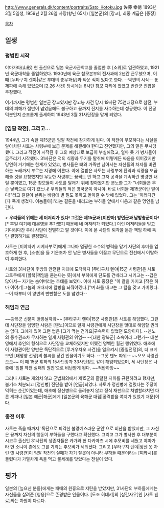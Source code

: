 http://www.generals.dk/content/portraits/Sato_Kotoku.jpg
佐藤 幸徳
1893년 3월 5일생, 1959년 2월 26일 사망(향년 65세)
[일본군]의 [장교], 최종 계급은 [중장]

[[목차]]
== 일생 ==
=== 평범한 시작 ===
야마가타(山形) 현 출신으로 일본 육군사관학교를 졸업한 후 [소위]로 임관하였고, 1921년 육군대학을 졸업하였다. 1930년에 육군 참모본부의 전사과에 2년간 근무했으며, 이때 [무타구치 렌야|같은 부대의 총무과장]과 싸운 적이 있다고 한다. --악연의 시작-- 통제파에 속해 있었으며 [2.26 사건] 당시에는 6사단 참모 자리에 있었고 반란군 진압을 주장했다.

여기까지는 평범한 일본군 장교였지만 장고봉 사건 당시 19사단 75연대장으로 참전, 부대의 피해가 절반이 넘었음에도 불구하고 끝까지 진지를 사수하는데 성공했다. 이 전공 덕분인지 순조롭게 출세하여 1943년 3월 31사단장을 맡게 되었다.

=== [임팔 작전], 그리고… === 
1944년, 그가 속한 제15군은 임팔 작전에 참가하게 된다. 이 작전이 무모하다는 사실을 알아차린 사토는 사령부에 보급 문제를 해결해야 한다고 진언했지만, 그의 말은 무시당했다. 그리고 작전이 시작된 후 그의 예상대로 보급이 부실해졌고, 얼마 못 가 병사들이 굶주리기 시작했다. 31사단은 적의 식량과 무기를 탈취해 어떻게든 싸움을 이어갔지만 당연히 거기에는 한계가 있었고, 병사들은 뼈와 가죽만 남아서는 자신들의 처지를 비관하는 노래까지 부르는 지경에 이른다. 이에 열받은 사토는 사령부에 탄약과 식량을 보급해줄 것을 요청했지만 무능한 사령부는 꿈쩍도 안 하고 그저 공격을 계속하란 명령만 내릴 뿐이였고, 15군 참모들이 사토를 달래기 위해 찾아왔지만 분노한 그가 "너희들은 무슨 낯짝으로 여기 왔느냐! 우리들의 적은 영국군이 아니야. 바로 너희들 제15군이란 말이다!"라고 길길이 날뛰는 바람에 별 말도 못하고 돌아갈 수 밖에 없었다. 그는 '이러다간 [다 죽게 생겼다. 이놈들아]!'라는 결론을 내리고는 부하들 앞에서 다음과 같은 명언을 남긴다.

> '''우리들의 위에는 세 머저리가 있다! 그것은 제15군과 [미얀마] 방면군과 남방총군이다!'''[* 후일 여기에 대본영을 추가했기 때문에 네 머저리가 되었다.] 이런 머저리들을 믿고 기다리다간 우리 사단이 전멸하고 말 것이다. 이에 본 사단의 퇴각을 본관 책임 하에 독단 결행하기로 결정했다.

사토는 [미야자키 시게사부로]에게 그나마 멀쩡한 소수의 병력을 맡겨 사단의 후미를 엄호하게 한 후, [소총]을 들 기운조차 안 남은 병사들을 이끌고 무단으로 전선에서 이탈하여 후퇴한다.

사토의 31사단이 후방의 안전한 지대에 도착하자 [무타구치 렌야|15군 사령관]은 사토 고토쿠에게 [할복|책임을 묻는다는 뜻]에서 부하에게 단도를 건네라고 시키고는 --겁은 많아서-- 자기는 숨어버리는 추태를 보였다. 이에 사토 중장은 "이 칼을 가지고 [작은 하마 이야기|그놈의 배때지에 칼빵을 놔줘야겠다.]"며 화를 내고는 그 칼을 갖고 가버렸다. --이 때부터 이 양반의 뻔뻔함은 도를 넘었다-- 

=== 해임과 연금 ===
~~광복군 신분이 들통날까봐~~ [무타구치 렌야|15군 사령관]은 사토를 해임했다. 그런데 사단장을 임명한 사람은 [덴노]이므로 일개 사령관에게 사단장을 멋대로 해임할 권리는 없다. 그에게 있어 그런 법은 [그거 먹는 건가요|구속력이 없었던 모양이다]. --덴노의 통수권조차 무시하는 일개 사령관의 위엄-- --[대한 광복군] 소속이라 그런가-- 대본영에서 추인의 형식으로 사단장을 교체하였지만 어쨌건 명백한 월권 행위였다. 애초에 이 사령관이란 양반은 독단적으로 [루거우차오 사건]을 일으켜서 [중일전쟁]의, 더 크게 보면 [태평양 전쟁]의 불씨를 당긴 인물이기도 하다. --그깟 덴노 따위-- ~~오오 사령관 오오~~ 이 때 15군 휘하의 15사단장과 33사단장도 같이 해임되었으며, 세 사단장은 나중에 '임팔 작전 실패의 원인'으로 비난받게 된다. ~~적반하장~~

그러나 사토는 개의치 않고 군법회의에서 제15군의 졸렬한 지휘를 규탄하려고 했지만, 불기소 처분되고 [정신병] 진단을 받아 [연금]되었다. 사토가 정신병에 걸렸다는 주장이 먹히는 순간이었는데, 애초에 정신병으로 돌려놓지 않고 정식 재판으로 처벌할라치면 다른 계파나 [일본 해군|해군]에게 [일본군의 육해군 대립|공격받을 여지가 있었기 때문]이다.

=== 종전 이후 ===
사토는 죽을 때까지 '독단으로 퇴각한 불명예스러운 군인'으로 비난을 받았지만, 그 자신은 끝까지 자신의 행동이 부하들을 구했다고 확신했다. 그리고 그가 병사한 후 대부분이 시코쿠 출신인 31사단의 생존자들은 카가와 현 다카마츠 시에 추모비를 세웠고 야마가타 현 소냐이 촌에도 그를 기리는 추모비가 세워졌다. 그리고 [무타구치 렌야|정신 못 차린 옛 사령관]이 임팔 작전의 실패가 자기 잘못이 아니라 부하들 때문이라는 [찌라시]를 돌렸다가 가열차게 욕을 먹고 물세례를 맞았다는 전설이 있다.

== 평가 ==
일본의 [높으신 분들]에게는 패배의 원흉으로 지탄을 받았지만, 31사단의 부하들에게는 자신들을 살려준 [영웅]으로 존경받은 인물이다. [도조 히데키]의 [삼간사우]인 [사토 겐료]와는 차원이 다르다.
